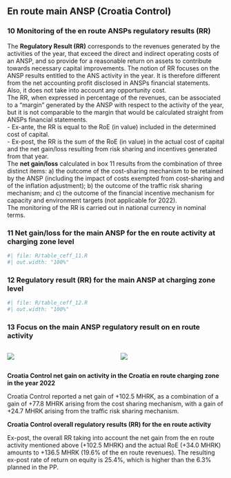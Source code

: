 ## En route main ANSP (Croatia Control)
### 10 Monitoring of the en route ANSPs regulatory results (RR)
The **Regulatory Result (RR)** corresponds to the revenues generated by the activities of the year, that exceed the direct and indirect operating costs of an ANSP, and so provide for a reasonable return on assets to contribute towards necessary capital improvements. The notion of RR focuses on the ANSP results entitled to the ANS activity in the year. It is therefore different from the net accounting profit disclosed in ANSPs financial statements. Also, it does not take into account any opportunity cost.<br/>The RR, when expressed in percentage of the revenues, can be associated to a “margin” generated by the ANSP with respect to the activity of the year, but it is not comparable to the margin that would be calculated straight from ANSPs financial statements.<br/> - Ex-ante, the RR is equal to the RoE (in value) included in the determined cost of capital.<br/> - Ex-post, the RR is the sum of the RoE (in value) in the actual cost of capital and the net gain/loss resulting from risk sharing and incentives generated from that year.<br/>The **net gain/loss** calculated in box 11 results from the combination of three distinct items: a) the outcome of the cost-sharing mechanism to be retained by the ANSP (including the impact of costs exempted from cost-sharing and of the inflation adjustment); b) the outcome of the traffic risk sharing mechanism; and c) the outcome of the financial incentive mechanism for capacity and environment targets (not applicable for 2022). <br/>The monitoring of the RR is carried out in national currency in nominal terms.<br/>

### 11 Net gain/loss for the main ANSP for the en route activity at charging zone level

```r
#| file: R/table_ceff_11.R
#| out.width: "100%"
```



### 12 Regulatory result (RR) for the main ANSP at charging zone level

```r
#| file: R/table_ceff_12.R
#| out.width: "100%"
```



### 13 Focus on the main ANSP regulatory result on en route activity

:::: {.columns}
  
::: {.column width="50%"}

![](images/2022/Croatia/3_ATSP_1.png)

:::

::: {.column width="50%"}

![](images/2022/Croatia/3_ATSP_2.png)

:::

::::
<p style = "margin-bottom: 0px;">**Croatia Control net gain on activity in the Croatia en route charging zone in the year 2022**</p>

Croatia Control reported a net gain of +102.5 MHRK, as a combination of a gain of +77.8 MHRK arising from the cost sharing mechanism, with a gain of +24.7 MHRK arising from the traffic risk sharing mechanism.

<p style = "margin-bottom: 0px;">**Croatia Control overall regulatory results (RR) for the en route activity**</p>

Ex-post, the overall RR taking into account the net gain from the en route activity mentioned above (+102.5 MHRK) and the actual RoE (+34.0 MHRK) amounts to +136.5 MHRK (19.6% of the en route revenues). The resulting ex-post rate of return on equity is 25.4%, which is higher than the 6.3% planned in the PP.